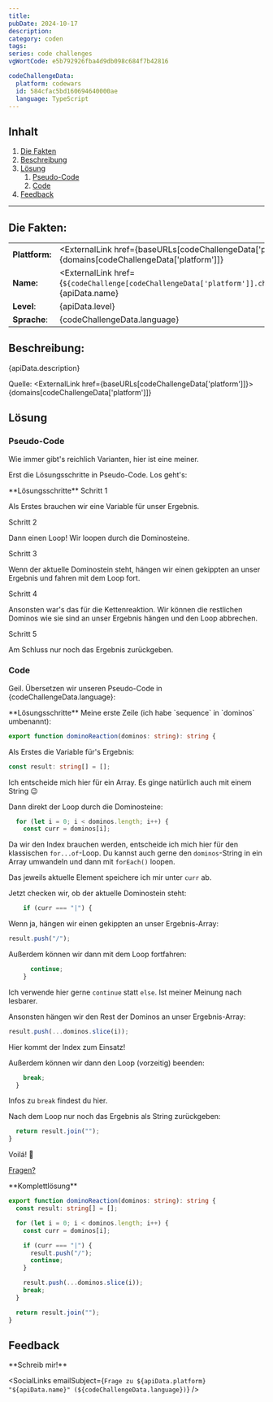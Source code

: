 ```yaml
---
title:
pubDate: 2024-10-17
description:
category: coden
tags:
series: code challenges
vgWortCode: e5b792926fba4d9db098c684f7b42816

codeChallengeData:
  platform: codewars
  id: 584cfac5bd160694640000ae
  language: TypeScript
---
```


## Inhalt

1. [Die Fakten](#)
1. [Beschreibung](#)
1. [Lösung](#)
   1. [Pseudo-Code](#)
   1. [Code](#)
1. [Feedback](#)

---

## Die Fakten:

|                |                                                                                                                                            |
| -------------- | ------------------------------------------------------------------------------------------------------------------------------------------ |
| **Plattform:** | <ExternalLink href={baseURLs[codeChallengeData['platform']]}>{domains[codeChallengeData['platform']]}</ExternalLink>                       |
| **Name:**      | <ExternalLink href={`${codeChallenge[codeChallengeData['platform']].challenge.url}/${codeChallengeData.id}`}>{apiData.name}</ExternalLink> |
| **Level**:     | {apiData.level}                                                                                                                            |
| **Sprache**:   | {codeChallengeData.language}                                                                                                               |

## Beschreibung:

<FetchedMarkdown>{apiData.description}</FetchedMarkdown>

Quelle: <ExternalLink href={baseURLs[codeChallengeData['platform']]}>{domains[codeChallengeData['platform']]}</ExternalLink>

## Lösung

### Pseudo-Code

Wie immer gibt's reichlich Varianten, hier ist eine meiner.

Erst die Lösungsschritte in Pseudo-Code. Los geht's:

<Accordion>
**Lösungsschritte**

<Accordion>
Schritt 1

Als Erstes brauchen wir eine Variable für unser Ergebnis.

</Accordion>
<Accordion>
Schritt 2

Dann einen Loop! Wir loopen durch die Dominosteine.

</Accordion>
<Accordion>
Schritt 3

Wenn der aktuelle Dominostein steht, hängen wir einen gekippten an unser Ergebnis und fahren mit dem Loop fort.

</Accordion>
<Accordion>
Schritt 4

Ansonsten war's das für die Kettenreaktion. Wir können die restlichen Dominos wie sie sind an unser Ergebnis hängen und den Loop abbrechen.

</Accordion>
<Accordion>
Schritt 5

Am Schluss nur noch das Ergebnis zurückgeben.

</Accordion>
</Accordion>

### Code

Geil. Übersetzen wir unseren Pseudo-Code in {codeChallengeData.language}:

<Accordion>
**Lösungsschritte**

<Accordion>
Meine erste Zeile (ich habe `sequence` in `dominos` umbenannt):

```ts
export function dominoReaction(dominos: string): string {
```

</Accordion>
<Accordion>

Als Erstes die Variable für's Ergebnis:

```ts
const result: string[] = [];
```

Ich entscheide mich hier für ein Array. Es ginge natürlich auch mit einem String 😉

</Accordion>
<Accordion>

Dann direkt der Loop durch die Dominosteine:

```ts
  for (let i = 0; i < dominos.length; i++) {
    const curr = dominos[i];
```

Da wir den Index brauchen werden, entscheide ich mich hier für den klassischen <ExternalLink href={docs.statements.forOf}>`for...of`</ExternalLink>-Loop. Du kannst auch gerne den `dominos`-String in ein Array umwandeln und dann mit `forEach()` loopen.

Das jeweils aktuelle Element speichere ich mir unter `curr` ab.

</Accordion>
<Accordion>

Jetzt checken wir, ob der aktuelle Dominostein steht:

```ts
    if (curr === "|") {
```

</Accordion>
<Accordion>

Wenn ja, hängen wir einen gekippten an unser Ergebnis-Array:

```ts
result.push("/");
```

</Accordion>
<Accordion>

Außerdem können wir dann mit dem Loop fortfahren:

```ts
      continue;
    }
```

Ich verwende hier gerne <ExternalLink href={docs.statements.continue}>`continue`</ExternalLink> statt `else`. Ist meiner Meinung nach lesbarer.

</Accordion>
<Accordion>

Ansonsten hängen wir den Rest der Dominos an unser Ergebnis-Array:

```ts
result.push(...dominos.slice(i));
```

Hier kommt der Index zum Einsatz!

</Accordion>
<Accordion>

Außerdem können wir dann den Loop (vorzeitig) beenden:

```ts
    break;
  }
```

Infos zu `break` findest du <ExternalLink href={docs.statements.break}>hier</ExternalLink>.

</Accordion>
<Accordion>

Nach dem Loop nur noch das Ergebnis als String zurückgeben:

```ts
  return result.join("");
}
```

</Accordion>
<Accordion>

Voilá! 💪

[Fragen?](#feedback)

</Accordion>
</Accordion>

<Accordion>
**Komplettlösung**

```ts
export function dominoReaction(dominos: string): string {
  const result: string[] = [];

  for (let i = 0; i < dominos.length; i++) {
    const curr = dominos[i];

    if (curr === "|") {
      result.push("/");
      continue;
    }

    result.push(...dominos.slice(i));
    break;
  }

  return result.join("");
}
```

</Accordion>

## Feedback

<Accordion>
**Schreib mir!**

<SocialLinks
  emailSubject={`Frage zu ${apiData.platform} "${apiData.name}" (${codeChallengeData.language})`}
/>

</Accordion>
